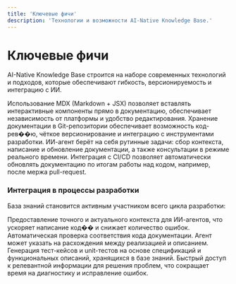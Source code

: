 ```yaml
---
title: 'Ключевые фичи'
description: 'Технологии и возможности AI-Native Knowledge Base.'
---
```



# Ключевые фичи

AI-Native Knowledge Base строится на наборе современных технологий и подходов, которые обеспечивают гибкость, версионируемость и интеграцию с ИИ.

<CardGroup cols={2}>
  <Card
    title="Формат MDX"
    icon="file-lines"
  >
    Использование MDX (Markdown + JSX) позволяет вставлять интерактивные компоненты прямо в документацию, обеспечивает независимость от платформы и удобство редактирования.
  </Card>
  <Card
    title="Git для контроля версий"
    icon="git-alt"
  >
    Хранение документации в Git-репозитории обеспечивает возможность код-рев��ю, чёткое версионирование и интеграцию с инструментами разработки.
  </Card>
  <Card
    title="ИИ-агент"
    icon="robot"
  >
    ИИ-агент берёт на себя рутинные задачи: сбор контекста, написание и обновление документации, а также консультации в режиме реального времени.
  </Card>
  <Card
    title="Автоматическая актуализация"
    icon="arrows-rotate"
  >
    Интеграция с CI/CD позволяет автоматически обновлять документацию по итогам работы над кодом, например, после мержа pull-request.
  </Card>
</CardGroup>

### Интеграция в процессы разработки

База знаний становится активным участником всего цикла разработки:

<AccordionGroup>
  <Accordion title="Написание кода" icon="code">
    Предоставление точного и актуального контекста для ИИ-агентов, что ускоряет написание код�� и снижает количество ошибок.
  </Accordion>
  <Accordion title="Код-ревью" icon="code-pull-request">
    Автоматическая проверка соответствия кода документации. Агент может указать на расхождения между реализацией и описанием.
  </Accordion>
  <Accordion title="Тестирование" icon="vial">
    Генерация тест-кейсов и unit-тестов на основе спецификаций и функциональных описаний, хранящихся в базе знаний.
  </Accordion>
  <Accordion title="Отладка и поддержка" icon="bug">
    Быстрый доступ к релевантной информации для решения проблем, что сокращает время на диагностику и исправление ошибок.
  </Accordion>
</AccordionGroup>